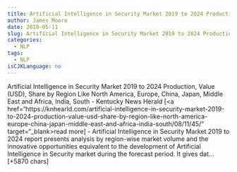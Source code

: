 ```yaml
---
title: Artificial Intelligence in Security Market 2019 to 2024 Production, Value (USD), Share by Region Like North America, Europe, China, Japan, Middle East and Africa, India, South - Kentucky News Herald 
author: James Moore
date: 2019-05-11
slug: Artificial Intelligence in Security Market 2019 to 2024 Production, Value (USD), Share by Region Like North America, Europe, China, Japan, Middle East and Africa, India, South - Kentucky News Herald-James Moore
categories: 
  - NLP
tags: 
  - NLP
isCJKLanguage: no 
---
```



Artificial Intelligence in Security Market 2019 to 2024 Production, Value (USD), Share by Region Like North America, Europe, China, Japan, Middle East and Africa, India, South - Kentucky News Herald [<a href="https://knhearld.com/artificial-intelligence-in-security-market-2019-to-2024-production-value-usd-share-by-region-like-north-america-europe-china-japan-middle-east-and-africa-india-south/08/11/45/" target="_blank>read more</a>] 
- Artificial Intelligence in Security Market 2019 to 2024 report presents analysis by region-wise market volume and the innovative opportunities equivalent to the development of Artificial Intelligence in Security market during the forecast period. It gives dat… [+5870 chars] 
